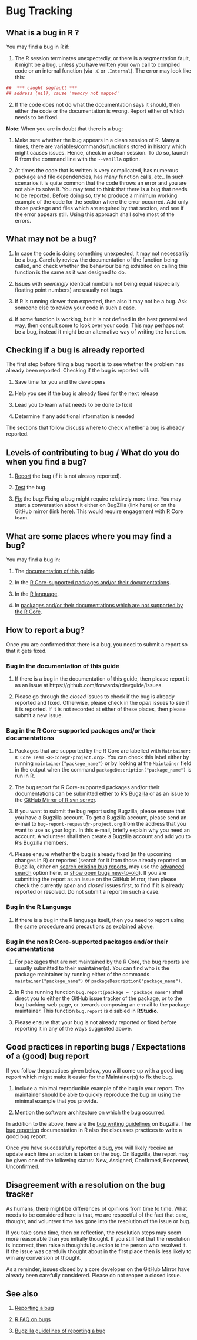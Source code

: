 # Bug Tracking

## What is a bug in $\textsf{R}$ ?

You may find a bug in $\textsf{R}$ if:


1. The $\textsf{R}$ session terminates unexpectedly, or there is a segmentation fault, it might be a bug, unless you have written your own call to compiled code or an internal function (via `.C` or `.Internal`). The error may look like this:

```{r, results='hide'}
##  *** caught segfault ***
## address (nil), cause 'memory not mapped'
```

2. If the code does not do what the documentation says it should, then either the code or the documentation is wrong. Report either of which needs to be fixed.

$\textbf{Note}$:
When you are in doubt that there is a bug:

1. Make sure whether the bug appears in a clean session of $\textsf{R}$. Many a times, there are variables/commands/functions stored in history which might causes issues. Hence, check in a clean session. To do so, launch $\textsf{R}$ from the command line with the `--vanilla` option. 

2. At times the code that is written is very complicated, has numerous package and file dependencies, has many function calls, etc.. In such scenarios it is quite common that the code throws an error and you are not able to solve it. You may tend to think that there is a bug that needs to be reported. Before doing so, try to produce a minimum working example of the code for the section where the error occurred. Add only those package and files which are required by that section, and see if the error appears still. Using this approach shall solve most of the errors.

## What may not be a bug?

1. In case the code is doing something unexpected, it may not necessarily be a bug. Carefully review the documentation of the function being called, and check whether the behaviour being exhibited on calling this function is the same as it was designed to do.

2. Issues with $\textit{seemingly}$ identical numbers not being equal (especially floating point numbers) are usually not bugs. 

3. If $\textsf{R}$ is running slower than expected, then also it may not be a bug. Ask someone else to review your code in such a case.

4. If some function is working, but it is not defined in the best generalised way, then consult some to look over your code. This may perhaps not be a bug, instead it might be an alternative way of writing the function.

## Checking if a bug is already reported

The first step before filing a bug report is to see whether the problem has already been reported. Checking if the bug is reported will:

1. Save time for you and the developers

2. Help you see if the bug is already fixed for the next release

3. Lead you to learn what needs to be done to fix it

4. Determine if any additional information is needed

The sections that follow discuss where to check whether a bug is already reported.

## Levels of contributing to bug / What do you do when you find a bug?

1. [Report](#ReportBug) the bug (if it is not alreasy reported).

2. [Test](provide hyperlink to the section/chapter which discusses this) the bug.

3. [Fix](hyperlink to the chapter on the lifecycle of a patch) the bug: Fixing a bug might require relatively more time. You may start a conversation about it either on BugZilla (link here) or on the GitHub mirror (link here). This would require engagement with $\textsf{R}$ Core team.

## What are some places where you may find a bug?

You may find a bug in:

1. The [documentation of this guide](#GuideDocBug).

2. In the [$\textsf{R}$ Core-supported packages and/or their documentations](#RCorePkgBug).

3. In the [$\textsf{R}$ language](#RLangBug).

4. In [packages and/or their documentations which are not supported by the $\textsf{R}$ Core](#nonRCorePkgBug).

## How to report a bug? {#ReportBug}

Once you are confirmed that there is a bug, you need to submit a report so that it gets fixed.

### Bug in the documentation of this guide {#GuideDocBug}

1. If there is a bug in the documentation of this guide, then please report it as an issue at https://github.com/forwards/rdevguide/issues. 

2. Please go through the $\textit{closed}$ issues to check if the bug is already reported and fixed. Otherwise, please check in the $\textit{open}$ issues to see if it is reported. If it is not recorded at either of these places, then please submit a new issue.

### Bug in the $\textsf{R}$ Core-supported packages and/or their documentations {#RCorePkgBug}

1. Packages that are supported by the $\textsf{R}$ Core are labelled with `Maintainer: R Core Team <R-core@r-project.org>`. You can check this label either by running `maintainer("package_name")` or by looking at the `Maintainer` field in the output when the command `packageDescription("package_name")` is run in $\textsf{R}$.

2. The bug report for $\textsf{R}$ Core-supported packages and/or their documentations can be submitted either to $\textsf{R}$'s [Bugzilla](https://bugs.r-project.org/bugzilla/) or as an issue to the [GitHub Mirror of R svn server](https://github.com/r-devel/r-svn/issues).

3. If you want to submit the bug report using Bugzilla, please ensure that you have a Bugzilla account. To get a Bugzilla account, please send an e-mail to `bug-report-request@r-project.org` from the address that you want to use as your login. In this e-mail, briefly explain why you need an account. A volunteer shall then create a Bugzilla account and add you to $\textsf{R}$'s Bugzilla members.

4. Please ensure whether the bug is already fixed (in the upcoming changes in R) or reported (search for it from those already reported on Bugzilla, either on [search existing bug reports](https://bugs.r-project.org/bugzilla/query.cgi), may use the [advanced search](https://bugs.r-project.org/bugzilla/query.cgi?format=advanced) option here,  or [show open bugs new-to-old](https://bugs.r-project.org/bugzilla/buglist.cgi?bug_file_loc_type=allwordssubstr&bug_status=NEW&bug_status=ASSIGNED&bug_status=CONFIRMED&bug_status=REOPENED&bug_status=UNCONFIRMED&bugidtype=include&chfieldto=Now&cmdtype=doit&emailassigned_to1=1&emailassigned_to2=1&emailcc2=1&emailreporter2=1&emailtype1=substring&emailtype2=substring&field0-0-0=noop&long_desc_type=substring&order=bugs.delta_ts%20desc&query_format=advanced&short_desc_type=allwordssubstr&type0-0-0=noop)). If you are submitting the report as an issue on the GitHub Mirror, then please check the currently $\textit{open}$ and $\textit{closed}$ issues first, to find if it is already reported or resolved. Do not submit a report in such a case. 

### Bug in the $\textsf{R}$ Language {#RLangBug}

1. If there is a bug in the $\textsf{R}$ language itself, then you need to report using the same procedure and precautions as explained [above](#RCorePkgBug).

### Bug in the non $\textsf{R}$ Core-supported packages and/or their documentations {#nonRCorePkgBug}

1. For packages that are not maintained by the $\textsf{R}$ Core, the bug reports are usually submitted to their maintainer(s). You can find who is the package maintainer by running either of the commands `maintainer("package_name")` or `packageDescription("package_name")`.

2. In $\textsf{R}$ the running function `bug.report(package = "package_name")` shall direct you to either the GitHub issue tracker of the package, or to the bug tracking web page, or towards composing an e-mail to the package maintainer. This function `bug.report` is disabled in $\textbf{RStudio}$.

3. Please ensure that your bug is not already reported or fixed before reporting it in any of the ways suggested above.

## Good practices in reporting bugs / Expectations of a (good) bug report

If you follow the practices given below, you will come up with a good bug report which might make it easier for the Maintainer(s) to fix the bug.

1. Include a minimal reproducible example of the bug in your report. The maintainer should be able to quickly reproduce the bug on using the minimal example that you provide.

2. Mention the software architecture on which the bug occurred. 

In addition to the above, here are the [bug writing guidelines](https://bugs.r-project.org/bugzilla/page.cgi?id=bug-writing.html) on Bugzilla. The [bug reporting](https://www.r-project.org/bugs.html#writing-a-good-bug-report) documentation in R also the discusses practices to write a good bug report.

Once you have successfully reported a bug, you will likely receive an update each time an action is taken on the bug. On Bugzilla, the report may be given one of the following status: New, Assigned, Confirmed, Reopened, Unconfirmed.

## Disagreement with a resolution on the bug tracker

As humans, there might be differences of opinions from time to time. What needs to be considered here is that, we are respectful of the fact that care, thought, and volunteer time has gone into the resolution of the issue or bug. 

If you take some time, then on reflection, the resolution steps may seem more reasonable than you initially thought. If you still feel that the resolution is incorrect, then raise a thoughtful question to the person who resolved it. If the issue was carefully thought about in the first place then is less likely to win any conversion of thought.

As a reminder, issues closed by a core developer on the GitHub Mirror have already been carefully considered. Please do not reopen a closed issue.

## See also

1. [Reporting a bug](https://www.r-project.org/bugs.html)

2. [R FAQ on bugs](https://mac.r-project.org/man/R-FAQ.html#R-Bugs)

3. [Bugzilla guidelines of reporting a bug](https://bugs.r-project.org/bugzilla/page.cgi?id=bug-writing.html)
